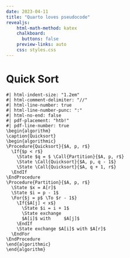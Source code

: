 ```yaml
---
date: 2023-04-11
title: "Quarto loves pseudocode"
revealjs: 
    html-math-method: katex
    chalkboard: 
      buttons: false
    preview-links: auto
    css: styles.css
---
```


# Quick Sort

```pseudocode
#| html-indent-size: "1.2em"
#| html-comment-delimiter: "//"
#| html-line-number: true
#| html-line-number-punc: ":"
#| html-no-end: false
#| pdf-placement: "htb!"
#| pdf-line-number: true
\begin{algorithm}
\caption{Quicksort}
\begin{algorithmic}
\Procedure{Quicksort}{$A, p, r$}
  \If{$p < r$}
    \State $q = $ \Call{Partition}{$A, p, r$}
    \State \Call{Quicksort}{$A, p, q - 1$}
    \State \Call{Quicksort}{$A, q + 1, r$}
  \EndIf
\EndProcedure
\Procedure{Partition}{$A, p, r$}
  \State $x = A[r]$
  \State $i = p - 1$
  \For{$j = p$ \To $r - 1$}
    \If{$A[j] < x$}
      \State $i = i + 1$
      \State exchange
      $A[i]$ with     $A[j]$
    \EndIf
    \State exchange $A[i]$ with $A[r]$
  \EndFor
\EndProcedure
\end{algorithmic}
\end{algorithm}
```
